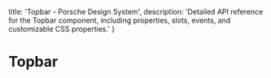 
  title: 'Topbar - Porsche Design System',
  description: 'Detailed API reference for the Topbar component, including properties, slots, events, and customizable CSS properties.'
}

# Topbar <ComponentStatus tagName="p-topbar"></ComponentStatus>

<ComponentApi tagName="p-topbar" />
